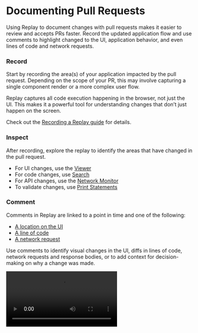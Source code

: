 
# Documenting Pull Requests

Using Replay to document changes with pull requests makes it easier to review and accepts PRs faster. Record the updated application flow and use comments to highlight changed to the UI, application behavior, and even lines of code and network requests.

### Record

Start by recording the area(s) of your application impacted by the pull request. Depending on the scope of your PR, this may involve capturing a single component render or a more complex user flow.

<Callout type="info" emoji="👉">
Replay captures all code execution happening in the browser, not just the UI. This makes it a powerful tool for understanding changes that don’t just happen on the screen.

</Callout>

Check out the [Recording a Replay guide](/getting-started/recording-your-first-replay) for details.

### Inspect

After recording, explore the replay to identify the areas that have changed in the pull request.

- For UI changes, use the [Viewer](/referrence-guide/viewer)
- For code changes, use [Search](/referrence-guide/debugger/search)
- For API changes, use the [Network Monitor](/referrence-guide/dev-tools/network)
- To validate changes, use [Print Statements](/referrence-guide/debugging/print-statements)

### Comment

Comments in Replay are linked to a point in time and one of the following:

- [A location on the UI](/referrence-guide/viewer)
- [A line of code](/referrence-guide/debugging/commenting)
- [A network request](/referrence-guide/dev-tools/network)

Use comments to identify visual changes in the UI, diffs in lines of code, network requests and response bodies, or to add context for decision-making on why a change was made.

<Video src="/media/learn-more/workflows/documenting-pull-requests/addcomment.mp4" />

The pull request reviewer can click on any comment and be taken directly to the referenced point in time and UI location, line of code, or network request. No need to write file names or reproduction steps.

### Share

Every replay has a shareable URL that can be added directly to the pull request in the description or as a comment. 

![Untitled](/media/learn-more/workflows/documenting-pull-requests/Untitled.png)

We recommend [setting up a team]/getting-started/teams-admin/setting-up-a-team to easily manage access to replays so anyone reviewing your PR will already have access.

<Callout type="info" emoji="💡">
As a best practice, require a replay as part of your [pull request template](https://docs.github.com/en/communities/using-templates-to-encourage-useful-issues-and-pull-requests/creating-a-pull-request-template-for-your-repository) so every PR is well-documented for quick review.

</Callout>

### Examples

Check out Replay’s [open source `/devtools` repository](https://github.com/replayio/devtools/pulls?q=is%3Apr+label%3A%22has-replay+%F0%9F%9A%80%22+) to see how the team uses replays to document pull requests.